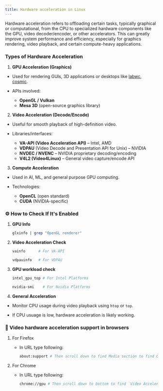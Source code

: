 ```yaml
---
title: Hardware acceleration in Linux
---
```


Hardware acceleration refers to offloading certain tasks, typically graphical or computational, from the CPU to specialized hardware components like the GPU, video decoder/encoder, or other accelerators. This can greatly improve system performance and efficiency, especially for graphics rendering, video playback, and certain compute-heavy applications.

### Types of Hardware Acceleration

1. **GPU Acceleration (Graphics)**

- Used for rendering GUIs, 3D applications or desktops like [labwc](https://github.com/labwc/labwc), [cosmic](https://github.com/pop-os/cosmic-epoch).

- APIs involved:
  - **OpenGL / Vulkan**
  - **Mesa 3D** (open-source graphics library)

2. **Video Acceleration (Decode/Encode)**

- Useful for smooth playback of high-definition video.

- Libraries/interfaces:
  - **VA-API (Video Acceleration API)** – Intel, AMD
  - **VDPAU** (Video Decode and Presentation API for Unix) – NVIDIA
  - **NVDEC / NVENC** – NVIDIA proprietary decoding/encoding
  - **V4L2 (Video4Linux)** – General video capture/encode API

3. **Compute Acceleration**

- Used in AI, ML, and general purpose GPU computing.

- Technologies:
  - **OpenCL** (open standard)
  - **CUDA** (NVIDIA-specific)

### ⚙️ How to Check If It's Enabled

1. **GPU Info**

   ```sh
   glxinfo | grep "OpenGL renderer"
   ```

2. **Video Acceleration Check**

   ```sh
   vainfo      # For VA-API

   vdpauinfo   # For VDPAU
   ```

3. **GPU workload check**

   ```sh
   intel_gpu_top # For Intel Platforms

   nvidia-smi    # For Nvidia Platforms
   ```

4. **General Acceleration**

- Monitor CPU usage during video playback using `htop` or `top`.

- If CPU usuage is low, hardware acceleration is likely working.

### 🎥 Video hardware acceleration support in browsers

1. For Firefox

   - In URL type following:

     ```sh
     about:support # Then scroll down to find Media section to find Codecs supported with Hardware Decoding
     ```

2. For Chrome

   - In URL type following:

     ```sh
     chrome://gpu # Then scroll down to bottom to find `Video Acceleration Information`
     ```
